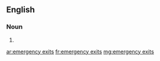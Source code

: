 ==English==

===Noun===
{{head|en}}

# {{plural of|emergency exit}}

[[ar:emergency exits]]
[[fr:emergency exits]]
[[mg:emergency exits]]